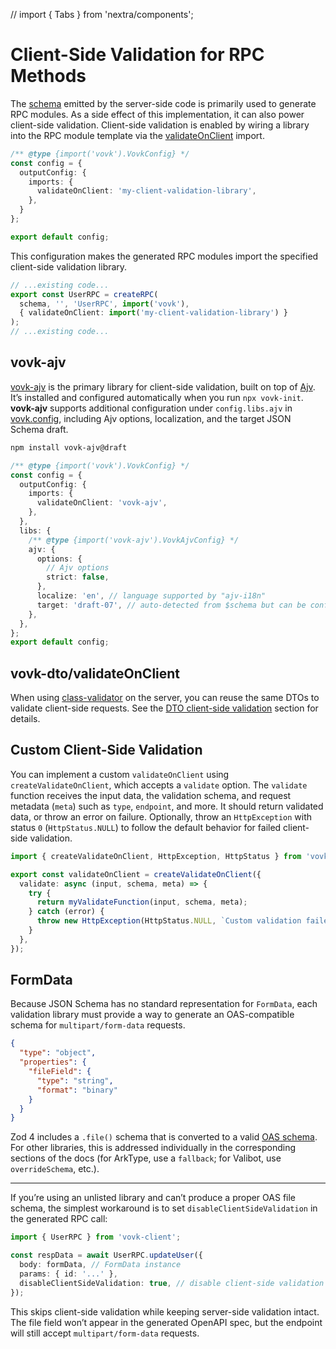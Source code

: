 // import { Tabs } from 'nextra/components';

# Client-Side Validation for RPC Methods

The [schema](/schema) emitted by the server-side code is primarily used to generate RPC modules. As a side effect of this implementation, it can also power client-side validation. Client-side validation is enabled by wiring a library into the RPC module template via the [validateOnClient](/imports#validateonclient) import.

```ts filename="vovk.config.mjs"
/** @type {import('vovk').VovkConfig} */
const config = {
  outputConfig: {
    imports: {
      validateOnClient: 'my-client-validation-library',
    },
  }
};

export default config;
```

This configuration makes the generated RPC modules import the specified client-side validation library.

```ts filename="./node_modules/.vovk-client/index.mjs"
// ...existing code...
export const UserRPC = createRPC(
  schema, '', 'UserRPC', import('vovk'),
  { validateOnClient: import('my-client-validation-library') }
);
// ...existing code...
```

## vovk-ajv

[vovk-ajv](https://www.npmjs.com/package/vovk-ajv) is the primary library for client-side validation, built on top of [Ajv](https://www.npmjs.com/package/ajv). It’s installed and configured automatically when you run `npx vovk-init`. **vovk-ajv** supports additional configuration under `config.libs.ajv` in [vovk.config](/config), including Ajv options, localization, and the target JSON Schema draft.

```bash npm2yarn
npm install vovk-ajv@draft
```

```ts filename="vovk.config.mjs"
/** @type {import('vovk').VovkConfig} */
const config = {
  outputConfig: {
    imports: {
      validateOnClient: 'vovk-ajv',
    },
  },
  libs: {
    /** @type {import('vovk-ajv').VovkAjvConfig} */
    ajv: {
      options: {
        // Ajv options
        strict: false,
      },
      localize: 'en', // language supported by "ajv-i18n"
      target: 'draft-07', // auto-detected from $schema but can be configured
    },
  },
};
export default config;
```

## vovk-dto/validateOnClient

When using [class-validator](/validation/dto) on the server, you can reuse the same DTOs to validate client-side requests. See the [DTO client-side validation](/validation/dto#validateonclient) section for details.

## Custom Client-Side Validation

You can implement a custom `validateOnClient` using `createValidateOnClient`, which accepts a `validate` option. The `validate` function receives the input data, the validation schema, and request metadata (`meta`) such as `type`, `endpoint`, and more. It should return validated data, or throw an error on failure. Optionally, throw an `HttpException` with status `0` (`HttpStatus.NULL`) to follow the default behavior for failed client-side validation.

```ts
import { createValidateOnClient, HttpException, HttpStatus } from 'vovk';

export const validateOnClient = createValidateOnClient({
  validate: async (input, schema, meta) => {
    try {
      return myValidateFunction(input, schema, meta);
    } catch (error) {
      throw new HttpException(HttpStatus.NULL, `Custom validation failed: ${error.message}`);
    }
  },
});
```

## FormData

Because JSON Schema has no standard representation for `FormData`, each validation library must provide a way to generate an OAS-compatible schema for `multipart/form-data` requests.

```json {6}
{
  "type": "object",
  "properties": {
    "fileField": {
      "type": "string",
      "format": "binary"
    }
  }
}
```

Zod 4 includes a `.file()` schema that is converted to a valid [OAS schema](https://zod.dev/json-schema?id=file-schemas). For other libraries, this is addressed individually in the corresponding sections of the docs (for ArkType, use a `fallback`; for Valibot, use `overrideSchema`, etc.).

---

If you’re using an unlisted library and can’t produce a proper OAS file schema, the simplest workaround is to set `disableClientSideValidation` in the generated RPC call:

```ts
import { UserRPC } from 'vovk-client';

const respData = await UserRPC.updateUser({
  body: formData, // FormData instance
  params: { id: '...' },
  disableClientSideValidation: true, // disable client-side validation
});
```

This skips client-side validation while keeping server-side validation intact. The file field won’t appear in the generated OpenAPI spec, but the endpoint will still accept `multipart/form-data` requests.